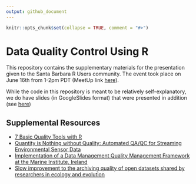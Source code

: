 ```yaml
---
output: github_document
---
```


<!-- README.md is generated from README.Rmd. Please edit that file -->

```r
knitr::opts_chunk$set(collapse = TRUE, comment = "#>")
```

# Data Quality Control Using R

This repository contains the supplementary materials for the presentation given to the Santa Barbara R Users community. The event took place on June 16th from 1-2pm PDT (MeetUp link [here](https://www.meetup.com/Santa-Barbara-R-Users-Group/events/286355404/?utm_medium=email&utm_source=braze_canvas&utm_campaign=mmrk_alleng_event_announcement_prod_v6_en&utm_term=promo&utm_content=lp_meetup)).

While the code in this repository is meant to be relatively self-explanatory, we do have slides (in GoogleSlides format) that were presented in addition (see [here](https://docs.google.com/presentation/d/1uYX45wOeZg5vfbjecR9-JWbthwxdEEbbLV3XVXztIF8/edit#slide=id.p))

## Supplemental Resources

- [7 Basic Quality Tools with R](https://towardsdatascience.com/7-basic-tools-of-quality-using-r-49fef5481e07)
- [Quantity is Nothing without Quality: Automated QA/QC for Streaming Environmental Sensor Data](https://academic.oup.com/bioscience/article/63/7/574/289294)
- [Implementation of a Data Management Quality Management Framework at the Marine Institute, Ireland](https://link.springer.com/article/10.1007/s12145-019-00432-w)
- [Slow improvement to the archiving quality of open datasets shared by researchers in ecology and evolution](https://ecoevorxiv.org/d63js/)
